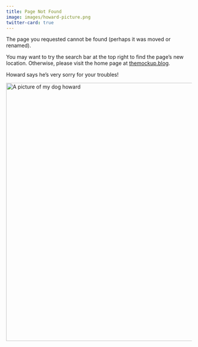 ```yaml
---
title: Page Not Found
image: images/howard-picture.png
twitter-card: true
---
```


The page you requested cannot be found (perhaps it was moved or renamed).

You may want to try the search bar at the top right to find the page's new location. Otherwise, please visit the home page at [themockup.blog](https://themockup.blog).

Howard says he's very sorry for your troubles!

<img src="images/howard-picture.png" alt="A picture of my dog howard" width="700" max-width="100%">